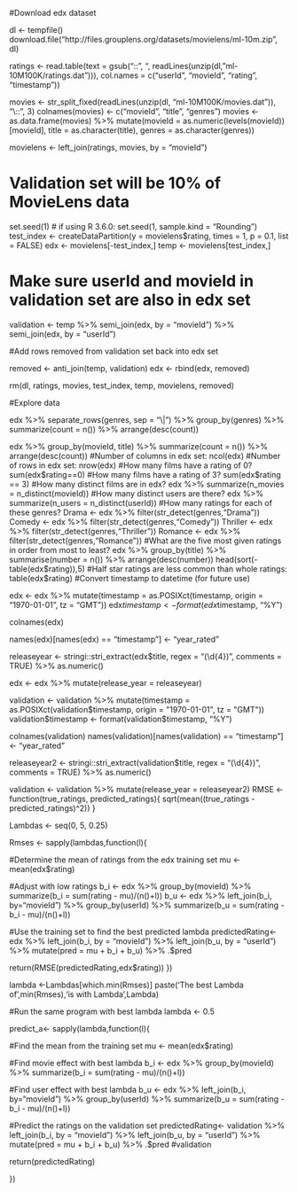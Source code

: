 #Download edx dataset

dl <- tempfile()
download.file("http://files.grouplens.org/datasets/movielens/ml-10m.zip", dl)

ratings <- read.table(text = gsub("::", "\t", readLines(unzip(dl, "ml-10M100K/ratings.dat"))),
                      col.names = c("userId", "movieId", "rating", "timestamp"))

movies <- str_split_fixed(readLines(unzip(dl, "ml-10M100K/movies.dat")), "\\::", 3)
colnames(movies) <- c("movieId", "title", "genres")
movies <- as.data.frame(movies) %>% mutate(movieId = as.numeric(levels(movieId))[movieId],
                                           title = as.character(title),
                                           genres = as.character(genres))

movielens <- left_join(ratings, movies, by = "movieId")

# Validation set will be 10% of MovieLens data

set.seed(1) # if using R 3.6.0: set.seed(1, sample.kind = "Rounding")
test_index <- createDataPartition(y = movielens$rating, times = 1, p = 0.1, list = FALSE)
edx <- movielens[-test_index,]
temp <- movielens[test_index,]

# Make sure userId and movieId in validation set are also in edx set

validation <- temp %>% 
  semi_join(edx, by = "movieId") %>%
  semi_join(edx, by = "userId")

#Add rows removed from validation set back into edx set

removed <- anti_join(temp, validation)
edx <- rbind(edx, removed)

rm(dl, ratings, movies, test_index, temp, movielens, removed)

#Explore data

edx %>% separate_rows(genres, sep = "\\|") %>%
  group_by(genres) %>%
  summarize(count = n()) %>%
  arrange(desc(count))

edx %>% group_by(movieId, title) %>%
  summarize(count = n()) %>%
  arrange(desc(count))
#Number of columns in edx set: 
ncol(edx) 
#Number of rows in edx set: 
nrow(edx) 
#How many films have a rating of 0? 
sum(edx$rating==0) 
#How many films have a rating of 3? 
sum(edx$rating == 3)
#How many distinct films are in edx?
edx %>% summarize(n_movies = n_distinct(movieId)) 
#How many distinct users are there?
edx %>% summarize(n_users = n_distinct(userId))
#How many ratings for each of these genres?
Drama <- edx %>% filter(str_detect(genres,"Drama"))
Comedy <- edx %>% filter(str_detect(genres,"Comedy"))
Thriller <- edx %>% filter(str_detect(genres,"Thriller"))
Romance <- edx %>% filter(str_detect(genres,"Romance")) 
#What are the five most given ratings in order from most to least?
edx %>% group_by(title) %>% summarise(number = n()) %>%
  arrange(desc(number))
head(sort(-table(edx$rating)),5)
#Half star ratings are less common than whole ratings:
table(edx$rating)
#Convert timestamp to datetime (for future use)

edx <- edx %>% mutate(timestamp = as.POSIXct(timestamp, origin = "1970-01-01", 
                                             tz = "GMT"))
edx$timestamp <- format(edx$timestamp, "%Y")

colnames(edx)

names(edx)[names(edx) == "timestamp"] <- "year_rated"

releaseyear <- stringi::stri_extract(edx$title, regex = "(\\d{4})", comments = TRUE) %>% 
  as.numeric()

edx <- edx %>% mutate(release_year = releaseyear)

validation <- validation %>% mutate(timestamp = as.POSIXct(validation$timestamp, 
                                                           origin = "1970-01-01", tz = "GMT"))
validation$timestamp <- format(validation$timestamp, "%Y")

colnames(validation)
names(validation)[names(validation) == "timestamp"] <- "year_rated"

releaseyear2 <- stringi::stri_extract(validation$title, regex = "(\\d{4})", 
                                      comments = TRUE) %>% as.numeric()

validation <- validation %>% mutate(release_year = releaseyear2)
RMSE <- function(true_ratings, predicted_ratings){
  sqrt(mean((true_ratings - predicted_ratings)^2))
}

Lambdas <- seq(0, 5, 0.25)

Rmses <- sapply(lambdas,function(l){
  
#Determine the mean of ratings from the edx training set
  mu <- mean(edx$rating)
  
#Adjust with low ratings
  b_i <- edx %>% 
    group_by(movieId) %>%
    summarize(b_i = sum(rating - mu)/(n()+l))
  b_u <- edx %>% 
    left_join(b_i, by="movieId") %>%
    group_by(userId) %>%
    summarize(b_u = sum(rating - b_i - mu)/(n()+l))
   
  
#Use the training set to find the best predicted lambda 
  predictedRating<- 
    edx %>% 
    left_join(b_i, by = "movieId") %>%
    left_join(b_u, by = "userId") %>%
    mutate(pred = mu + b_i + b_u) %>%
    .$pred
  
  return(RMSE(predictedRating,edx$rating))
})

lambda <-Lambdas[which.min(Rmses)]
paste('The best Lambda of',min(Rmses),'is with Lambda',Lambda)

#Run the same program with best lambda
lambda <- 0.5

predict_a<- sapply(lambda,function(l){
  
#Find the mean from the training set
  mu <- mean(edx$rating)
  
#Find movie effect with best lambda
  b_i <- edx %>% 
    group_by(movieId) %>%
    summarize(b_i = sum(rating - mu)/(n()+l))
  
#Find user effect with best lambda
  b_u <- edx %>% 
    left_join(b_i, by="movieId") %>%
    group_by(userId) %>%
    summarize(b_u = sum(rating - b_i - mu)/(n()+l))
  
#Predict the ratings on the validation set
  predictedRating<- 
    validation %>% 
    left_join(b_i, by = "movieId") %>%
    left_join(b_u, by = "userId") %>%
    mutate(pred = mu + b_i + b_u) %>%
    .$pred #validation
  
  return(predictedRating)
  
})


